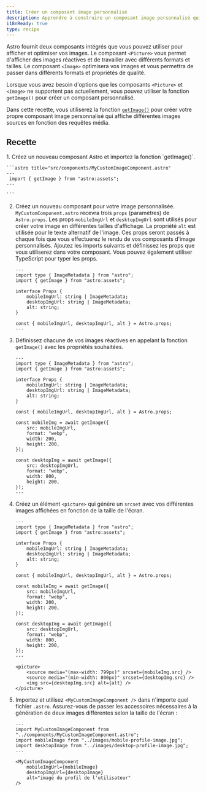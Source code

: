 ```yaml
---
title: Créer un composant image personnalisé 
description: Apprendre à construire un composant image personnalisé qui supporte les requêtes média en utilisant la fonction getImage.
i18nReady: true
type: recipe
---
```


Astro fournit deux composants intégrés que vous pouvez utiliser pour afficher et optimiser vos images.  Le composant `<Picture>` vous permet d'afficher des images réactives et de travailler avec différents formats et tailles. Le composant `<Image>` optimisera vos images et vous permettra de passer dans différents formats et propriétés de qualité.

Lorsque vous avez besoin d'options que les composants `<Picture>` et `<Image>` ne supportent pas actuellement, vous pouvez utiliser la fonction `getImage()` pour créer un composant personnalisé. 

Dans cette recette, vous utiliserez la fonction [`getImage()`](/fr/guides/images/#générer-des-images-avec-getimage) pour créer votre propre composant image personnalisé qui affiche différentes images sources en fonction des requêtes média.

## Recette

<Steps>
1. Créez un nouveau composant Astro et importez la fonction `getImage()`.

    ```astro title="src/components/MyCustomImageComponent.astro" 
    ---
     import { getImage } from "astro:assets";
    ---

    ```

2. Créez un nouveau composant pour votre image personnalisée. `MyCustomComponent.astro` recevra trois `props` (paramètres) de `Astro.props`. Les props `mobileImgUrl` et `desktopImgUrl` sont utilisés pour créer votre image en différentes tailles d'affichage. La propriété `alt` est utilisée pour le texte alternatif de l'image. Ces props seront passés à chaque fois que vous effectuerez le rendu de vos composants d'image personnalisés. Ajoutez les imports suivants et définissez les props que vous utiliserez dans votre composant. Vous pouvez également utiliser TypeScript pour typer les props. 

    ```astro title="src/components/MyCustomImageComponent.astro" ins={3, 11}
    ---
    import type { ImageMetadata } from "astro";
    import { getImage } from "astro:assets";

    interface Props {
        mobileImgUrl: string | ImageMetadata;
        desktopImgUrl: string | ImageMetadata;
        alt: string;
    }

    const { mobileImgUrl, desktopImgUrl, alt } = Astro.props;
    ---

    ```

3. Définissez chacune de vos images réactives en appelant la fonction `getImage()` avec les propriétés souhaitées.

    ```astro title="src/components/MyCustomImageComponent.astro" ins={13-18, 20-25}
    ---
    import type { ImageMetadata } from "astro";
    import { getImage } from "astro:assets";

    interface Props {
        mobileImgUrl: string | ImageMetadata;
        desktopImgUrl: string | ImageMetadata;
        alt: string;
    }

    const { mobileImgUrl, desktopImgUrl, alt } = Astro.props;

    const mobileImg = await getImage({
        src: mobileImgUrl,
        format: "webp",
        width: 200,
        height: 200,
    });

    const desktopImg = await getImage({
        src: desktopImgUrl,
        format: "webp",
        width: 800,
        height: 200,
    });
    ---

    ```

4. Créez un élément `<picture>` qui génère un `srcset` avec vos différentes images affichées en fonction de la taille de l'écran. 

    ```astro title="src/components/MyCustomImageComponent.astro" ins={28-32}
    ---
    import type { ImageMetadata } from "astro";
    import { getImage } from "astro:assets";

    interface Props {
        mobileImgUrl: string | ImageMetadata;
        desktopImgUrl: string | ImageMetadata;
        alt: string;
    }

    const { mobileImgUrl, desktopImgUrl, alt } = Astro.props;

    const mobileImg = await getImage({
        src: mobileImgUrl,
        format: "webp",
        width: 200,
        height: 200,
    });

    const desktopImg = await getImage({
        src: desktopImgUrl,
        format: "webp",
        width: 800,
        height: 200,
    });
    ---

    <picture>
        <source media="(max-width: 799px)" srcset={mobileImg.src} />
        <source media="(min-width: 800px)" srcset={desktopImg.src} />
        <img src={desktopImg.src} alt={alt} />
    </picture>

    ```

5. Importez et utilisez `<MyCustomImageComponent />` dans n'importe quel fichier `.astro`. Assurez-vous de passer les accessoires nécessaires à la génération de deux images différentes selon la taille de l'écran :

    ```astro title="src/pages/index.astro" 
    ---
    import MyCustomImageComponent from "../components/MyCustomImageComponent.astro";
    import mobileImage from "../images/mobile-profile-image.jpg";
    import desktopImage from "../images/desktop-profile-image.jpg";
    ---

    <MyCustomImageComponent
        mobileImgUrl={mobileImage}
        desktopImgUrl={desktopImage}
        alt="image du profil de l'utilisateur"
    />

    ```
</Steps>
